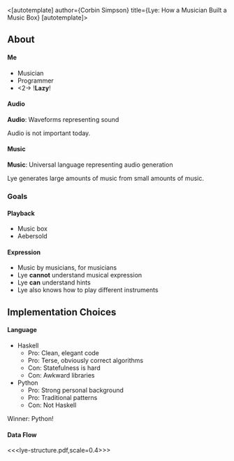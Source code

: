<[autotemplate]
author={Corbin Simpson}
title={Lye: How a Musician Built a Music Box}
[autotemplate]>

== About ==

==== Me ====

* Musician
* Programmer
*<2-> !'''Lazy'''!

==== Audio ====

'''Audio''': Waveforms representing sound

Audio is not important today.

==== Music ====

'''Music''': Universal language representing audio generation

Lye generates large amounts of music from small amounts of music.

=== Goals ===

==== Playback ====

* Music box
* Aebersold

==== Expression ====

* Music by musicians, for musicians
* Lye '''cannot''' understand musical expression
* Lye '''can''' understand hints
* Lye also knows how to play different instruments

== Implementation Choices ==

==== Language ====

* Haskell
** Pro: Clean, elegant code
** Pro: Terse, obviously correct algorithms
** Con: Statefulness is hard
** Con: Awkward libraries
* Python
** Pro: Strong personal background
** Pro: Traditional patterns
** Con: Not Haskell

Winner: Python!

==== Data Flow ====

<<<lye-structure.pdf,scale=0.4>>>
